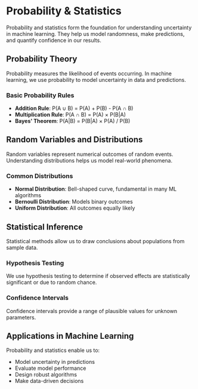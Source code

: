 # Probability & Statistics

Probability and statistics form the foundation for understanding uncertainty in machine learning. They help us model randomness, make predictions, and quantify confidence in our results.

## Probability Theory

Probability measures the likelihood of events occurring. In machine learning, we use probability to model uncertainty in data and predictions.

### Basic Probability Rules

- **Addition Rule**: P(A ∪ B) = P(A) + P(B) - P(A ∩ B)
- **Multiplication Rule**: P(A ∩ B) = P(A) × P(B|A)
- **Bayes' Theorem**: P(A|B) = P(B|A) × P(A) / P(B)

## Random Variables and Distributions

Random variables represent numerical outcomes of random events. Understanding distributions helps us model real-world phenomena.

### Common Distributions

- **Normal Distribution**: Bell-shaped curve, fundamental in many ML algorithms
- **Bernoulli Distribution**: Models binary outcomes
- **Uniform Distribution**: All outcomes equally likely

## Statistical Inference

Statistical methods allow us to draw conclusions about populations from sample data.

### Hypothesis Testing

We use hypothesis testing to determine if observed effects are statistically significant or due to random chance.

### Confidence Intervals

Confidence intervals provide a range of plausible values for unknown parameters.

## Applications in Machine Learning

Probability and statistics enable us to:
- Model uncertainty in predictions
- Evaluate model performance
- Design robust algorithms
- Make data-driven decisions